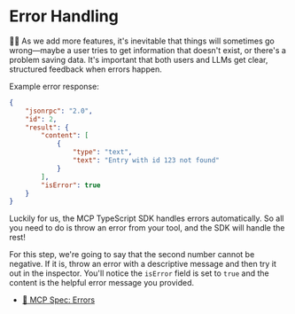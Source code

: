 # Error Handling

<EpicVideo url="https://www.epicai.pro/workshops/day-1-setup-intro-and-tools/error-handling~mbnk6" />

👨‍💼 As we add more features, it's inevitable that things will sometimes go
wrong—maybe a user tries to get information that doesn't exist, or there's
a problem saving data. It's important that both users and LLMs get clear,
structured feedback when errors happen.

Example error response:

```json
{
	"jsonrpc": "2.0",
	"id": 2,
	"result": {
		"content": [
			{
				"type": "text",
				"text": "Entry with id 123 not found"
			}
		],
		"isError": true
	}
}
```

Luckily for us, the MCP TypeScript SDK handles errors automatically. So all you
need to do is throw an error from your tool, and the SDK will handle the rest!

For this step, we're going to say that the second number cannot be negative. If
it is, throw an error with a descriptive message and then try it out in the
inspector. You'll notice the `isError` field is set to `true` and the content is
the helpful error message you provided.

- [📜 MCP Spec: Errors](https://modelcontextprotocol.io/specification/2025-06-18/server/tools#error-handling)
